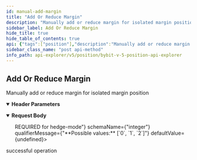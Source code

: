 ```yaml
---
id: manual-add-margin
title: "Add Or Reduce Margin"
description: "Manually add or reduce margin for isolated margin position"
sidebar_label: Add Or Reduce Margin
hide_title: true
hide_table_of_contents: true
api: {"tags":["position"],"description":"Manually add or reduce margin for isolated margin position","operationId":"manual-add-margin","parameters":[{"name":"apiKey","in":"header","description":"A UTA sub account API key is provided by default","required":false,"schema":{"type":"string"}},{"name":"secret","in":"header","description":"A UTA sub account API key is provided by default","required":false,"schema":{"type":"string"}}],"responses":{"200":{"description":"successful operation"}},"requestBody":{"content":{"application/json":{"schema":{"type":"object","properties":{"category":{"type":"string","description":"Product type","enum":["linear","inverse"],"example":"linear"},"symbol":{"type":"string","description":"Symbol name","example":"ETHUSDT"},"margin":{"type":"string","description":"10 - add, -10 - reduce","example":"11.5"},"positionIdx":{"type":"integer","description":"Position index. 0=one-way-mode, 1=buy-hedge-mode, 2=sell-hedege-mode. <b>REQUIRED</b> for hedge-mode","enum":[0,1,2],"example":0}},"required":["category","symbol","margin","positionIdx"]}}}},"method":"post","path":"/v5/position/add-margin","servers":[{"url":"https://api-testnet.bybit.com","description":"Testnet server"}],"jsonRequestBodyExample":{"category":"linear","symbol":"ETHUSDT","margin":"11.5","positionIdx":0},"info":{"description":"Collection of Position - v5 Restul API, which covers USDT Perpetual, USDC Perpetual, Inverse Perpetual, Inverse Future and Option.\n","version":"3.0.0","title":"Bybit v5 position api explorer"},"postman":{"name":"Add Or Reduce Margin","description":{"content":"Manually add or reduce margin for isolated margin position","type":"text/plain"},"url":{"path":["v5","position","add-margin"],"host":["{{baseUrl}}"],"query":[],"variable":[]},"header":[{"disabled":false,"description":{"content":"A UTA sub account API key is provided by default","type":"text/plain"},"key":"apiKey","value":""},{"disabled":false,"description":{"content":"A UTA sub account API key is provided by default","type":"text/plain"},"key":"secret","value":""},{"key":"Content-Type","value":"application/json"}],"method":"POST","body":{"mode":"raw","raw":"\"\"","options":{"raw":{"language":"json"}}}}}
sidebar_class_name: "post api-method"
info_path: api-explorer/v5/position/bybit-v-5-position-api-explorer
---
```



## Add Or Reduce Margin



Manually add or reduce margin for isolated margin position

<details style={{"marginBottom":"1rem"}} data-collapsed={false} open={true}><summary style={{}}><strong>Header Parameters</strong></summary><div><ul><ParamsItem className={"paramsItem"} param={{"name":"apiKey","in":"header","description":"A UTA sub account API key is provided by default","required":false,"schema":{"type":"string"}}}></ParamsItem><ParamsItem className={"paramsItem"} param={{"name":"secret","in":"header","description":"A UTA sub account API key is provided by default","required":false,"schema":{"type":"string"}}}></ParamsItem></ul></div></details><MimeTabs><TabItem label={"application/json"} value={"application/json-schema"}><details style={{}} data-collapsed={false} open={true}><summary style={{"textAlign":"left"}}><strong>Request Body</strong></summary><div style={{"textAlign":"left","marginLeft":"1rem"}}></div><ul style={{"marginLeft":"1rem"}}><SchemaItem collapsible={false} name={"category"} required={true} schemaDescription={"Product type"} schemaName={"string"} qualifierMessage={"**Possible values:** [`linear`, `inverse`]"} defaultValue={undefined}></SchemaItem><SchemaItem collapsible={false} name={"symbol"} required={true} schemaDescription={"Symbol name"} schemaName={"string"} qualifierMessage={undefined} defaultValue={undefined}></SchemaItem><SchemaItem collapsible={false} name={"margin"} required={true} schemaDescription={"10 - add, -10 - reduce"} schemaName={"string"} qualifierMessage={undefined} defaultValue={undefined}></SchemaItem><SchemaItem collapsible={false} name={"positionIdx"} required={true} schemaDescription={"Position index. 0=one-way-mode, 1=buy-hedge-mode, 2=sell-hedege-mode. <b>REQUIRED</b> for hedge-mode"} schemaName={"integer"} qualifierMessage={"**Possible values:** [`0`, `1`, `2`]"} defaultValue={undefined}></SchemaItem></ul></details></TabItem></MimeTabs><div><ApiTabs><TabItem label={"200"} value={"200"}><div>

successful operation

</div><div></div></TabItem></ApiTabs></div>
      